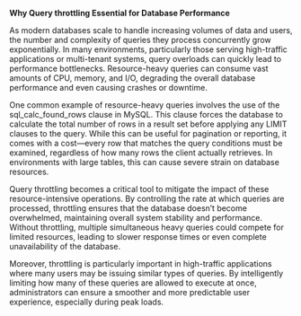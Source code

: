 **Why Query throttling Essential for Database Performance**



As modern databases scale to handle increasing volumes of data and users, the number and complexity of queries they process concurrently grow exponentially. In many environments, particularly those serving high-traffic applications or multi-tenant systems, query overloads can quickly lead to performance bottlenecks. Resource-heavy queries can consume vast amounts of CPU, memory, and I/O, degrading the overall database performance and even causing crashes or downtime.

One common example of resource-heavy queries involves the use of the sql_calc_found_rows clause in MySQL. This clause forces the database to calculate the total number of rows in a result set before applying any LIMIT clauses to the query. While this can be useful for pagination or reporting, it comes with a cost—every row that matches the query conditions must be examined, regardless of how many rows the client actually retrieves. In environments with large tables, this can cause severe strain on database resources.

Query throttling becomes a critical tool to mitigate the impact of these resource-intensive operations. By controlling the rate at which queries are processed, throttling ensures that the database doesn’t become overwhelmed, maintaining overall system stability and performance. Without throttling, multiple simultaneous heavy queries could compete for limited resources, leading to slower response times or even complete unavailability of the database.

Moreover, throttling is particularly important in high-traffic applications where many users may be issuing similar types of queries. By intelligently limiting how many of these queries are allowed to execute at once, administrators can ensure a smoother and more predictable user experience, especially during peak loads.